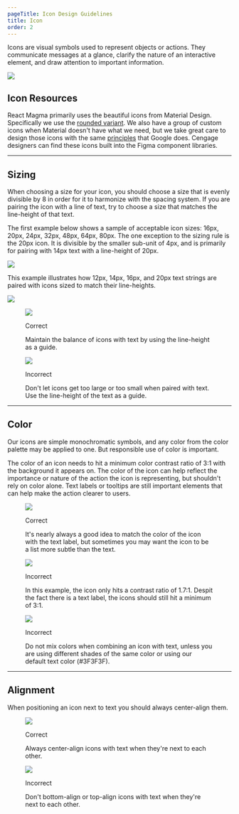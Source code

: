 ```yaml
---
pageTitle: Icon Design Guidelines
title: Icon
order: 2
---
```


<PageContent componentName="icon" type="design">

<LeadParagraph>
  Icons are visual symbols used to represent objects or actions. They
  communicate messages at a glance, clarify the nature of an interactive
  element, and draw attention to important information.
</LeadParagraph>

![ ](../../images/icons/icons-intro.png)

## Icon Resources

React Magma primarily uses the beautiful icons from Material Design. Specifically we use the [rounded variant](https://material.io/resources/icons/?style=round). We also have a group of custom icons when Material doesn't have what we need, but we take great care to design those icons with the same [principles](https://material.io/design/iconography/system-icons.html#design-principles) that Google does. Cengage designers can find these icons built into the Figma component libraries.

---

## Sizing

When choosing a size for your icon, you should choose a size that is evenly divisible by 8 in order for it to harmonize with the spacing system. If you are pairing the icon with a line of text, try to choose a size that matches the line-height of that text.

The first example below shows a sample of acceptable icon sizes: 16px, 20px, 24px, 32px, 48px, 64px, 80px. The one exception to the sizing rule is the 20px icon. It is divisible by the smaller sub-unit of 4px, and is primarily for pairing with 14px text with a line-height of 20px.

![ ](../../images/icons/icon-sizes.png)

This example illustrates how 12px, 14px, 16px, and 20px text strings are paired with icons sized to match their line-heights.

![ ](../../images/icons/icon-text-balance.png)

<div className="two-col">
  <div className="row">
    <div className="col col-1">
      <figure>
        <img src="../../images/icons/icon-text-balance-correct.png" alt=" " />
        <figcaption>
          <p className="title title-correct">Correct</p>
          <p>
            Maintain the balance of icons with text by using the line-height as
            a guide.
          </p>
        </figcaption>
      </figure>
    </div>
    <div className="col col-2">
      <figure>
        <img src="../../images/icons/icon-text-balance-incorrect.png" alt=" " />
        <figcaption>
          <p className="title title-incorrect">Incorrect</p>
          <p>
            Don't let icons get too large or too small when paired with text.
            Use the line-height of the text as a guide.
          </p>
        </figcaption>
      </figure>
    </div>
  </div>
</div>

---

## Color

Our icons are simple monochromatic symbols, and any color from the color palette may be applied to one. But responsible use of color is important.

The color of an icon needs to hit a minimum color contrast ratio of 3:1 with the background it appears on. The color of the icon can help reflect the importance or nature of the action the icon is representing, but shouldn't rely on color alone. Text labels or tooltips are still important elements that can help make the action clearer to users.

<div className="two-col">
  <div className="row">
    <div className="col col-1">
      <figure>
        <img src="../../images/icons/icon-color-correct.png" alt=" " />
        <figcaption>
          <p className="title title-correct">Correct</p>
          <p>
            It's nearly always a good idea to match the color of the icon with
            the text label, but sometimes you may want the icon to be a list
            more subtle than the text.
          </p>
        </figcaption>
      </figure>
    </div>
    <div className="col col-2">
      <figure>
        <img src="../../images/icons/icon-color-too-light.png" alt=" " />
        <figcaption>
          <p className="title title-incorrect">Incorrect</p>
          <p>
            In this example, the icon only hits a contrast ratio of 1.7:1.
            Despit the fact there is a text label, the icons should still hit a
            minimum of 3:1.
          </p>
        </figcaption>
      </figure>
    </div>
  </div>
  <div className="row">
    <div className="col col-1">
      <figure>
        <img src="../../images/icons/icon-mixed-colors.png" alt=" " />
        <figcaption>
          <p className="title title-incorrect">Incorrect</p>
          <p>
            Do not mix colors when combining an icon with text, unless you are
            using different shades of the same color or using our default text
            color (#3F3F3F).
          </p>
        </figcaption>
      </figure>
    </div>
    <div className="col col-2" />
  </div>
</div>

---

## Alignment

When positioning an icon next to text you should always center-align them.

<div className="two-col">
  <div className="row">
    <div className="col col-1">
      <figure>
        <img src="../../images/icons/icon-text-centered.png" alt=" " />
        <figcaption>
          <p className="title title-correct">Correct</p>
          <p>
            Always center-align icons with text when they're next to each other.
          </p>
        </figcaption>
      </figure>
    </div>
    <div className="col col-2">
      <figure>
        <img src="../../images/icons/icon-text-wrong-alignment.png" alt=" " />
        <figcaption>
          <p className="title title-incorrect">Incorrect</p>
          <p>
            Don't bottom-align or top-align icons with text when they're next to
            each other.
          </p>
        </figcaption>
      </figure>
    </div>
  </div>
</div>
<span className="horizontal-spacer" />

</PageContent>
